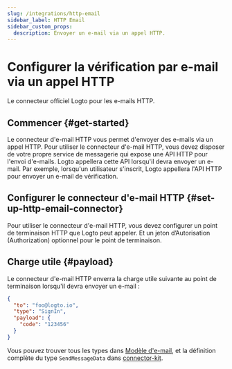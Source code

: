 ```yaml
---
slug: /integrations/http-email
sidebar_label: HTTP Email
sidebar_custom_props:
  description: Envoyer un e-mail via un appel HTTP.
---
```



# Configurer la vérification par e-mail via un appel HTTP

Le connecteur officiel Logto pour les e-mails HTTP.

<GuideTip />

## Commencer \{#get-started}

Le connecteur d'e-mail HTTP vous permet d'envoyer des e-mails via un appel HTTP. Pour utiliser le connecteur d'e-mail HTTP, vous devez disposer de votre propre service de messagerie qui expose une API HTTP pour l'envoi d'e-mails. Logto appellera cette API lorsqu'il devra envoyer un e-mail. Par exemple, lorsqu'un utilisateur s'inscrit, Logto appellera l'API HTTP pour envoyer un e-mail de vérification.

## Configurer le connecteur d'e-mail HTTP \{#set-up-http-email-connector}

Pour utiliser le connecteur d'e-mail HTTP, vous devez configurer un point de terminaison HTTP que Logto peut appeler. Et un jeton d’Autorisation (Authorization) optionnel pour le point de terminaison.

## Charge utile \{#payload}

Le connecteur d'e-mail HTTP enverra la charge utile suivante au point de terminaison lorsqu'il devra envoyer un e-mail :

```json
{
  "to": "foo@logto.io",
  "type": "SignIn",
  "payload": {
    "code": "123456"
  }
}
```

Vous pouvez trouver tous les types dans [Modèle d'e-mail](/connectors/email-connectors/built-in-email-service/#unified-email-templates), et la définition complète du type `SendMessageData` dans [connector-kit](https://github.com/logto-io/logto/tree/master/packages/toolkit/connector-kit/src/types/passwordless.ts).
